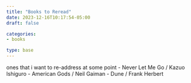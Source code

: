 ```yaml
---
title: "Books to Reread"
date: 2023-12-16T10:17:54-05:00
draft: false

categories: 
- books

type: base
---
```


ones that i want to re-address at some point
- Never Let Me Go / Kazuo Ishiguro
- American Gods / Neil Gaiman
- Dune / Frank Herbert
